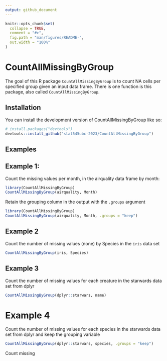 ```yaml
---
output: github_document
---
```


<!-- README.md is generated from README.Rmd. Please edit that file -->

```r
knitr::opts_chunk$set(
  collapse = TRUE,
  comment = "#>",
  fig.path = "man/figures/README-",
  out.width = "100%"
)
```

# CountAllMissingByGroup

<!-- badges: start -->
<!-- badges: end -->

The goal of this R package `CountAllMissingByGroup` is to count NA cells per specified group given an input data frame. There is one function is this package, also called `CountAllMissingByGroup`.

## Installation

You can install the development version of CountAllMissingByGroup like so:

``` r
# install.packages("devtools")
devtools::install_github("stat545ubc-2023/CountAllMissingByGroup")
```

## Examples
## Example 1:
Count the missing values per month, in the airquality data frame by month:

```r
library(CountAllMissingByGroup)
CountAllMissingByGroup(airquality, Month)

```

Retain the grouping column in the output with the `.groups` argument
```r
library(CountAllMissingByGroup)
CountAllMissingByGroup(airquality, Month, .groups = "keep")

```

## Example 2 
Count the number of missing values (none) by Species in the `iris` data set 

```r
CountAllMissingByGroup(iris, Species)
```

## Example 3
Count the number of missing values for each creature in the starwards data set from dplyr
```r
CountAllMissingByGroup(dplyr::starwars, name)
```
 
# Example 4 
Count the number of missing values for each species in the starwards data set from dplyr and keep the grouping variable
```r
CountAllMissingByGroup(dplyr::starwars, species, .groups = "keep")
```

Count missing

